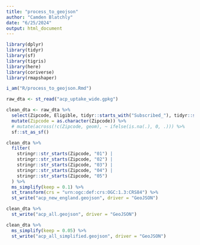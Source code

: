 ```yaml
---
title: "process_to_geojson"
author: "Camden Blatchly"
date: "6/25/2024"
output: html_document
---
```



```r

library(dplyr)
library(tidyr)
library(sf)
library(tigris)
library(here)
library(coriverse)
library(rmapshaper)

i_am("R/process_to_geojson.Rmd")

```


```r

raw_dta <- st_read("acp_uptake_wide.gpkg")

```

```r

clean_dta <- raw_dta %>%
  select(Zipcode, Eligible, tidyr::starts_with("Subscribed_"), tidyr::starts_with("Percent"), geom) %>%
  mutate(Zipcode = as.character(Zipcode)) %>%
  # mutate(across(!c(Zipcode, geom), ~ ifelse(is.na(.), 0, .))) %>%
  sf::st_as_sf()

```

```r

clean_dta %>%
  filter(
    stringr::str_starts(Zipcode, "01") |
    stringr::str_starts(Zipcode, "02") |
    stringr::str_starts(Zipcode, "03") |
    stringr::str_starts(Zipcode, "04") |
    stringr::str_starts(Zipcode, "05")
  ) %>%
  ms_simplify(keep = 0.1) %>%
  st_transform(crs = "urn:ogc:def:crs:OGC:1.3:CRS84") %>%
  st_write("acp_new_england.geojson", driver = "GeoJSON")

```

```r

clean_dta %>%
  st_write("acp_all.geojson", driver = "GeoJSON")

```

```r

clean_dta %>%
  ms_simplify(keep = 0.05) %>%
  st_write("acp_all_simplified.geojson", driver = "GeoJSON")

```
